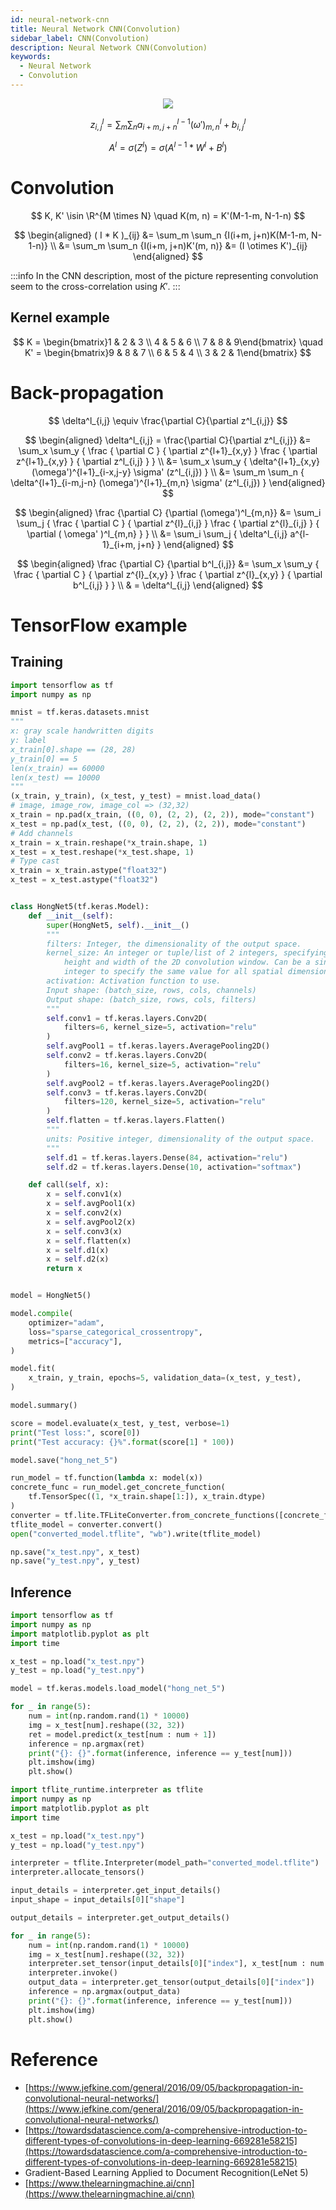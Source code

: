 ```yaml
---
id: neural-network-cnn
title: Neural Network CNN(Convolution)
sidebar_label: CNN(Convolution)
description: Neural Network CNN(Convolution)
keywords:
  - Neural Network
  - Convolution
---
```



<link rel="stylesheet" href={useBaseUrl("katex/katex.min.css")} />

<center>
  <img
    src={useBaseUrl(
      "img/etc/project/neural-network/neural-network-cnn-example.png"
    )}
  />
</center>

$$
z^l_{i,j} = \sum_m \sum_n{a^{l-1}_{i+m,j+n} (\omega')^l_{m,n} + b^l_{i,j}}
$$

$$
A^l = \sigma (Z^l) = \sigma ( A^{l-1} * W^l + B^l )
$$

# Convolution

$$
K, K' \isin \R^{M \times N} \quad K(m, n) = K'(M-1-m, N-1-n)
$$

$$
\begin{aligned}
( I * K )_{ij}
&= \sum_m \sum_n {I(i+m, j+n)K(M-1-m, N-1-n)} \\
&= \sum_m \sum_n {I(i+m, j+n)K'(m, n)} &= (I \otimes K')_{ij}
\end{aligned}
$$

:::info
In the CNN description, most of the picture representing convolution seem to the cross-correlation using $K'$.
:::

## Kernel example

$$
K = \begin{bmatrix}1 & 2 & 3 \\ 4 & 5 & 6 \\ 7 & 8 & 9\end{bmatrix} \quad
K' = \begin{bmatrix}9 & 8 & 7 \\ 6 & 5 & 4 \\ 3 & 2 & 1\end{bmatrix}
$$

# Back-propagation

$$
\delta^l_{i,j} \equiv \frac{\partial C}{\partial z^l_{i,j}}
$$

$$
\begin{aligned}
\delta^l_{i,j} = \frac{\partial C}{\partial z^l_{i,j}}
&= \sum_x \sum_y {
  \frac { \partial C } { \partial z^{l+1}_{x,y} }
  \frac { \partial z^{l+1}_{x,y} } { \partial z^l_{i,j} }
  } \\
&= \sum_x \sum_y {
  \delta^{l+1}_{x,y} (\omega')^{l+1}_{i-x,j-y} \sigma' (z^l_{i,j})
  } \\
&= \sum_m \sum_n {
  \delta^{l+1}_{i-m,j-n} (\omega')^{l+1}_{m,n} \sigma' (z^l_{i,j})
  }
\end{aligned}
$$

$$
\begin{aligned}
\frac {\partial C} {\partial (\omega')^l_{m,n}}
&= \sum_i \sum_j {
  \frac { \partial C } { \partial z^{l}_{i,j} }
  \frac { \partial z^{l}_{i,j} } { \partial ( \omega' )^l_{m,n} }
  } \\
&= \sum_i \sum_j {
  \delta^l_{i,j} a^{l-1}_{i+m, j+n}
  }
\end{aligned}
$$

$$
\begin{aligned}
\frac {\partial C} {\partial b^l_{i,j}}
&= \sum_x \sum_y {
  \frac { \partial C } { \partial z^{l}_{x,y} }
  \frac { \partial z^{l}_{x,y} } { \partial b^l_{i,j} }
  } \\
& = \delta^l_{i,j}
\end{aligned}
$$

# TensorFlow example

## Training

```python title="hong_net_5.py"
import tensorflow as tf
import numpy as np

mnist = tf.keras.datasets.mnist
"""
x: gray scale handwritten digits
y: label
x_train[0].shape == (28, 28)
y_train[0] == 5
len(x_train) == 60000
len(x_test) == 10000
"""
(x_train, y_train), (x_test, y_test) = mnist.load_data()
# image, image_row, image_col => (32,32)
x_train = np.pad(x_train, ((0, 0), (2, 2), (2, 2)), mode="constant")
x_test = np.pad(x_test, ((0, 0), (2, 2), (2, 2)), mode="constant")
# Add channels
x_train = x_train.reshape(*x_train.shape, 1)
x_test = x_test.reshape(*x_test.shape, 1)
# Type cast
x_train = x_train.astype("float32")
x_test = x_test.astype("float32")


class HongNet5(tf.keras.Model):
    def __init__(self):
        super(HongNet5, self).__init__()
        """
        filters: Integer, the dimensionality of the output space.
        kernel_size: An integer or tuple/list of 2 integers, specifying the
            height and width of the 2D convolution window. Can be a single
            integer to specify the same value for all spatial dimensions.
        activation: Activation function to use.
        Input shape: (batch_size, rows, cols, channels)
        Output shape: (batch_size, rows, cols, filters)
        """
        self.conv1 = tf.keras.layers.Conv2D(
            filters=6, kernel_size=5, activation="relu"
        )
        self.avgPool1 = tf.keras.layers.AveragePooling2D()
        self.conv2 = tf.keras.layers.Conv2D(
            filters=16, kernel_size=5, activation="relu"
        )
        self.avgPool2 = tf.keras.layers.AveragePooling2D()
        self.conv3 = tf.keras.layers.Conv2D(
            filters=120, kernel_size=5, activation="relu"
        )
        self.flatten = tf.keras.layers.Flatten()
        """
        units: Positive integer, dimensionality of the output space.
        """
        self.d1 = tf.keras.layers.Dense(84, activation="relu")
        self.d2 = tf.keras.layers.Dense(10, activation="softmax")

    def call(self, x):
        x = self.conv1(x)
        x = self.avgPool1(x)
        x = self.conv2(x)
        x = self.avgPool2(x)
        x = self.conv3(x)
        x = self.flatten(x)
        x = self.d1(x)
        x = self.d2(x)
        return x


model = HongNet5()

model.compile(
    optimizer="adam",
    loss="sparse_categorical_crossentropy",
    metrics=["accuracy"],
)

model.fit(
    x_train, y_train, epochs=5, validation_data=(x_test, y_test),
)

model.summary()

score = model.evaluate(x_test, y_test, verbose=1)
print("Test loss:", score[0])
print("Test accuracy: {}%".format(score[1] * 100))

model.save("hong_net_5")

run_model = tf.function(lambda x: model(x))
concrete_func = run_model.get_concrete_function(
    tf.TensorSpec((1, *x_train.shape[1:]), x_train.dtype)
)
converter = tf.lite.TFLiteConverter.from_concrete_functions([concrete_func])
tflite_model = converter.convert()
open("converted_model.tflite", "wb").write(tflite_model)

np.save("x_test.npy", x_test)
np.save("y_test.npy", y_test)
```

## Inference

```python title="inference.py"
import tensorflow as tf
import numpy as np
import matplotlib.pyplot as plt
import time

x_test = np.load("x_test.npy")
y_test = np.load("y_test.npy")

model = tf.keras.models.load_model("hong_net_5")

for _ in range(5):
    num = int(np.random.rand(1) * 10000)
    img = x_test[num].reshape((32, 32))
    ret = model.predict(x_test[num : num + 1])
    inference = np.argmax(ret)
    print("{}: {}".format(inference, inference == y_test[num]))
    plt.imshow(img)
    plt.show()
```

```python title="inference_tflite.py"
import tflite_runtime.interpreter as tflite
import numpy as np
import matplotlib.pyplot as plt
import time

x_test = np.load("x_test.npy")
y_test = np.load("y_test.npy")

interpreter = tflite.Interpreter(model_path="converted_model.tflite")
interpreter.allocate_tensors()

input_details = interpreter.get_input_details()
input_shape = input_details[0]["shape"]

output_details = interpreter.get_output_details()

for _ in range(5):
    num = int(np.random.rand(1) * 10000)
    img = x_test[num].reshape((32, 32))
    interpreter.set_tensor(input_details[0]["index"], x_test[num : num + 1])
    interpreter.invoke()
    output_data = interpreter.get_tensor(output_details[0]["index"])
    inference = np.argmax(output_data)
    print("{}: {}".format(inference, inference == y_test[num]))
    plt.imshow(img)
    plt.show()
```

# Reference

- [https://www.jefkine.com/general/2016/09/05/backpropagation-in-convolutional-neural-networks/](https://www.jefkine.com/general/2016/09/05/backpropagation-in-convolutional-neural-networks/)
- [https://towardsdatascience.com/a-comprehensive-introduction-to-different-types-of-convolutions-in-deep-learning-669281e58215](https://towardsdatascience.com/a-comprehensive-introduction-to-different-types-of-convolutions-in-deep-learning-669281e58215)
- Gradient-Based Learning Applied to Document Recognition(LeNet 5)
- [https://www.thelearningmachine.ai/cnn](https://www.thelearningmachine.ai/cnn)
